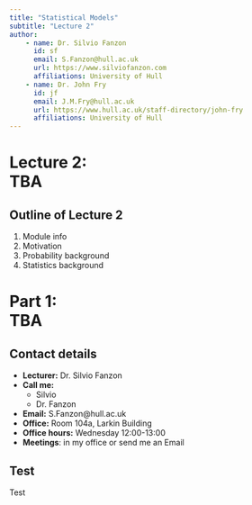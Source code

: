 ```yaml
---
title: "Statistical Models"
subtitle: "Lecture 2"
author: 
    - name: Dr. Silvio Fanzon
      id: sf
      email: S.Fanzon@hull.ac.uk
      url: https://www.silviofanzon.com
      affiliations: University of Hull
    - name: Dr. John Fry
      id: jf
      email: J.M.Fry@hull.ac.uk
      url: https://www.hull.ac.uk/staff-directory/john-fry
      affiliations: University of Hull
---
```



# Lecture 2: <br>TBA {background-color="#cc0164" visibility="uncounted"}



## Outline of Lecture 2

1. Module info
2. Motivation
3. Probability background
4. Statistics background





# Part 1: <br>TBA {background-color="#cc0164" visibility="uncounted"}


## Contact details

- **Lecturer:** Dr. Silvio Fanzon
- **Call me:**
  * Silvio
  * Dr. Fanzon
- **Email:** S.Fanzon@hull.ac.uk
- **Office:** Room 104a, Larkin Building
- **Office hours:** Wednesday 12:00-13:00
- **Meetings**: in my office or send me an Email






## Test

Test